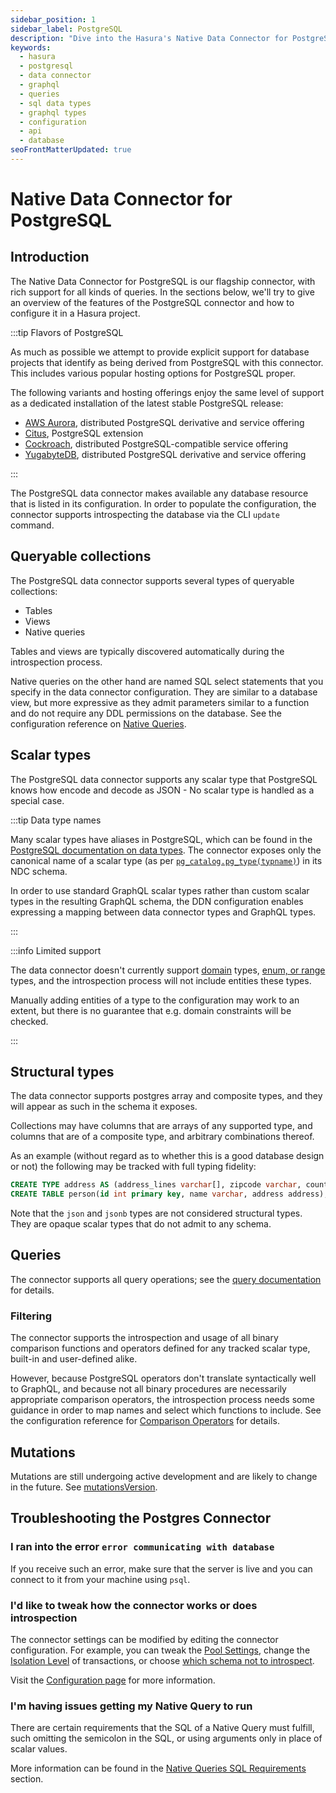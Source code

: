 ```yaml
---
sidebar_position: 1
sidebar_label: PostgreSQL
description: "Dive into the Hasura's Native Data Connector for PostgreSQL."
keywords:
  - hasura
  - postgresql
  - data connector
  - graphql
  - queries
  - sql data types
  - graphql types
  - configuration
  - api
  - database
seoFrontMatterUpdated: true
---
```


# Native Data Connector for PostgreSQL

## Introduction

The Native Data Connector for PostgreSQL is our flagship connector, with rich support for all kinds of queries. In the
sections below, we'll try to give an overview of the features of the PostgreSQL connector and how to configure it in a
Hasura project.

:::tip Flavors of PostgreSQL

As much as possible we attempt to provide explicit support for database projects that identify as being derived from
PostgreSQL with this connector. This includes various popular hosting options for PostgreSQL proper.

The following variants and hosting offerings enjoy the same level of support as a dedicated installation of the latest
stable PostgreSQL release:

- [AWS Aurora][AWS Aurora], distributed PostgreSQL derivative and service offering
- [Citus][Citus], PostgreSQL extension
- [Cockroach][Cockroach], distributed PostgreSQL-compatible service offering
- [YugabyteDB][YugabyteDB], distributed PostgreSQL derivative and service offering

:::

The PostgreSQL data connector makes available any database resource that is listed in its configuration. In order to
populate the configuration, the connector supports introspecting the database via the CLI `update` command.

## Queryable collections

The PostgreSQL data connector supports several types of queryable collections:

- Tables
- Views
- Native queries

Tables and views are typically discovered automatically during the introspection process.

Native queries on the other hand are named SQL select statements that you specify in the data connector configuration.
They are similar to a database view, but more expressive as they admit parameters similar to a function and do not
require any DDL permissions on the database. See the configuration reference on
[Native Queries](/connectors/postgresql/config.mdx#updating-with-introspection).

## Scalar types

The PostgreSQL data connector supports any scalar type that PostgreSQL knows how encode and decode as JSON - No scalar
type is handled as a special case.

:::tip Data type names

Many scalar types have aliases in PostgreSQL, which can be found in the [PostgreSQL documentation on data
types][PostgreSQL: data types]. The connector exposes only the canonical name of a scalar type (as per
[`pg_catalog.pg_type(typname)`][PostgreSQL: pg_type]) in its NDC schema.

In order to use standard GraphQL scalar types rather than custom scalar types in the resulting GraphQL schema, the DDN
configuration enables expressing a mapping between data connector types and GraphQL types.

:::

:::info Limited support

The data connector doesn't currently support [domain][PostgreSQL: CREATE DOMAIN] types, [enum, or
range][PostgreSQL: CREATE TYPE] types, and the introspection process will not include entities these types.

Manually adding entities of a type to the configuration may work to an extent, but there is no guarantee that e.g.
domain constraints will be checked.

:::

## Structural types

The data connector supports postgres array and composite types, and they will appear as such in the schema it exposes.

Collections may have columns that are arrays of any supported type, and columns that are of a composite type, and
arbitrary combinations thereof.

As an example (without regard as to whether this is a good database design or not) the following may be tracked with
full typing fidelity:

```sql
CREATE TYPE address AS (address_lines varchar[], zipcode varchar, country varchar);
CREATE TABLE person(id int primary key, name varchar, address address);
```

Note that the `json` and `jsonb` types are not considered structural types. They are opaque scalar types that do not
admit to any schema.

## Queries

The connector supports all query operations; see the [query documentation](/graphql-api/queries/index.mdx) for details.

### Filtering

The connector supports the introspection and usage of all binary comparison functions and operators defined for any
tracked scalar type, built-in and user-defined alike.

However, because PostgreSQL operators don't translate syntactically well to GraphQL, and because not all binary
procedures are necessarily appropriate comparison operators, the introspection process needs some guidance in order to
map names and select which functions to include. See the configuration reference for
[Comparison Operators](/connectors/postgresql/config.mdx) for details.

## Mutations

Mutations are still undergoing active development and are likely to change in the future. See
[mutationsVersion](config.mdx#mutationsversion).

## Troubleshooting the Postgres Connector

### I ran into the error `error communicating with database`

  If you receive such an error, make sure that the server is live and you can connect to it from your machine using `psql`.

### I'd like to tweak how the connector works or does introspection

The connector settings can be modified by editing the connector configuration.
For example, you can tweak the [Pool Settings](/connectors/postgresql/config.mdx#poolsettings),
change the [Isolation Level](/connectors/postgresql/config.mdx#isolationlevel) of transactions,
or choose [which schema not to introspect](/connectors/postgresql/config.mdx#excludedschemas).

Visit the [Configuration page](/connectors/postgresql/config.mdx) for more information.

### I'm having issues getting my Native Query to run

There are certain requirements that the SQL of a Native Query must fulfill, such omitting the semicolon in the SQL,
or using arguments only in place of scalar values.

More information can be found in the [Native Queries SQL Requirements](/connectors/postgresql/native-queries/index.mdx) section.

[PostgreSQL: pg_type]: https://www.postgresql.org/docs/current/catalog-pg-type.html
[PostgreSQL: data types]: https://www.postgresql.org/docs/current/datatype.html
[PostgreSQL: CREATE DOMAIN]: https://www.postgresql.org/docs/current/sql-createdomain.html
[PostgreSQL: CREATE TYPE]: https://www.postgresql.org/docs/current/sql-createtype.html
[AWS Aurora]: https://aws.amazon.com/rds/aurora/
[Citus]: https://citusdata.com
[Cockroach]: https://cockroachlabs.com
[YugabyteDB]: https://yugabyte.com
